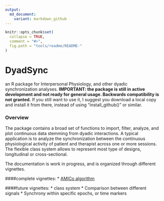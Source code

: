 ```yaml
---
output:
  md_document:
    variant: markdown_github
---
```


<!-- README.md is generated from README.Rmd. Please edit that file -->

```r
knitr::opts_chunk$set(
  collapse = TRUE,
  comment = "#>",
  fig.path = "tools/readme/README-"
)
```

# DyadSync
an R package for Interpersonal Physiology, and other dyadic synchronization analyses.
**IMPORTANT: the package is still in active development and not ready for general
usage. Backwards compatibility is not granted.**
If you still want to use it, I suggest you download a local copy and install it
from there, instead of using "install_github()" or similar.


### Overview
The package contains a broad set of functions to import, filter, analyze, and plot continuous data stemming from dyadic interactions. A typical application is to analyze the synchronization between the continuous physiological activity of patient and therapist across one or more sessions. The flexible class system allows to represent most type of designs, longitudinal or cross-sectional.

The documentation is work in progress, and is organized through different vignettes.

####complete vignettes:
* [AMICo algorithm](vignettes/amico.html)

####future vignettes:
* class system
* Comparison between different signals
* Synchrony within specific epochs, or time markers